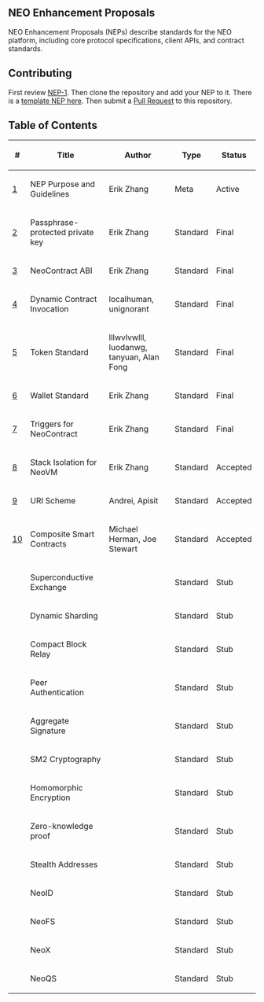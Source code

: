 ==NEO Enhancement Proposals==

NEO Enhancement Proposals (NEPs) describe standards for the NEO platform, including core protocol specifications, client APIs, and contract standards.

==Contributing==

First review [[nep-1.mediawiki|NEP-1]]. Then clone the repository and add your NEP to it. There is a [[nep-X.mediawiki|template NEP here]]. Then submit a [https://github.com/neo-project/proposals/pulls Pull Request] to this repository.

==Table of Contents==

{| class="wikitable sortable" style="width: auto; text-align: center; font-size: smaller; table-layout: fixed;"
!<nowiki>#</nowiki>
!Title
!Author
!Type
!Status
|-
| [[nep-1.mediawiki|1]]
| NEP Purpose and Guidelines
| Erik Zhang
| Meta
| Active
|-
| [[nep-2.mediawiki|2]]
| Passphrase-protected private key
| Erik Zhang
| Standard
| Final
|-
| [[nep-3.mediawiki|3]]
| NeoContract ABI
| Erik Zhang
| Standard
| Final
|-
| [[nep-4.mediawiki|4]]
| Dynamic Contract Invocation
| localhuman, unignorant
| Standard
| Final
|-
| [[nep-5.mediawiki|5]]
| Token Standard
| lllwvlvwlll, luodanwg, tanyuan, Alan Fong
| Standard
| Final
|-
| [[nep-6.mediawiki|6]]
| Wallet Standard
| Erik Zhang
| Standard
| Final
|-
| [[nep-7.mediawiki|7]]
| Triggers for NeoContract
| Erik Zhang
| Standard
| Final
|-
| [https://github.com/neo-project/proposals/pull/22 8]
| Stack Isolation for NeoVM
| Erik Zhang
| Standard
| Accepted
|-
| [https://github.com/neo-project/proposals/pull/25 9]
| URI Scheme
| Andrei, Apisit
| Standard
| Accepted
|-
| [[nep-10.mediawiki|10]]
| Composite Smart Contracts
| Michael Herman, Joe Stewart
| Standard
| Accepted
|-
| 
| Superconductive Exchange
| 
| Standard
| Stub
|-
| 
| Dynamic Sharding
| 
| Standard
| Stub
|-
| 
| Compact Block Relay
| 
| Standard
| Stub
|-
| 
| Peer Authentication
| 
| Standard
| Stub
|-
| 
| Aggregate Signature
| 
| Standard
| Stub
|-
| 
| SM2 Cryptography
| 
| Standard
| Stub
|-
| 
| Homomorphic Encryption
| 
| Standard
| Stub
|-
| 
| Zero-knowledge proof
| 
| Standard
| Stub
|-
| 
| Stealth Addresses
| 
| Standard
| Stub
|-
| 
| NeoID
| 
| Standard
| Stub
|-
| 
| NeoFS
| 
| Standard
| Stub
|-
| 
| NeoX
| 
| Standard
| Stub
|-
| 
| NeoQS
| 
| Standard
| Stub
|}
